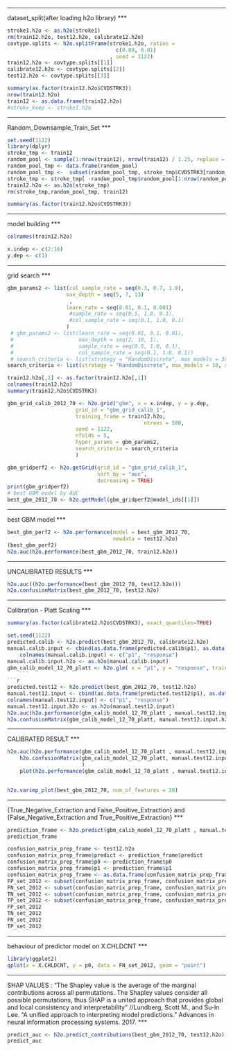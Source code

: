***
dataset_split(after loading h2o library)
***

```r
stroke1.h2o <- as.h2o(stroke1)
rm(train12.h2o, test12.h2o, calibrate12.h2o)
covtype.splits <- h2o.splitFrame(stroke1.h2o, ratios = 
                                   c(0.89, 0.01)
                                 , seed = 1122)
train12.h2o <- covtype.splits[[1]]
calibrate12.h2o <- covtype.splits[[2]]
test12.h2o <- covtype.splits[[3]]
```

```r
summary(as.factor(train12.h2o$CVDSTRK3))
nrow(train12.h2o)
train12 <- as.data.frame(train12.h2o)
#stroke_keep <- stroke1.h2o
```

***
Random_Downsample_Train_Set
***

```r
set.seed(1122)
library(dplyr)
stroke_tmp <- train12
random_pool <- sample(1:nrow(train12), nrow(train12) / 1.25, replace = FALSE)
random_pool_tmp <- data.frame(random_pool)
random_pool_tmp <-  subset(random_pool_tmp, stroke_tmp$CVDSTRK3[random_pool] < 1 )
stroke_tmp <- stroke_tmp[ -random_pool_tmp$random_pool[1:nrow(random_pool_tmp)], ]
train12.h2o <- as.h2o(stroke_tmp)
rm(stroke_tmp,random_pool_tmp, train12)

```

```r
summary(as.factor(train12.h2o$CVDSTRK3))
```

***
model building
***

```r
colnames(train12.h2o)
```

```r
x.indep <- c(2:16)
y.dep <- c(1)
```

***
grid search
***

```r
gbm_params2 <- list(col_sample_rate = seq(0.3, 0.7, 1.0),
                   max_depth = seq(5, 7, 13)
                    ,
                   learn_rate = seq(0.01, 0.1, 0.001)
                    #sample_rate = seq(0.5, 1.0, 0.1),
                    #col_sample_rate = seq(0.1, 1.0, 0.1)
                   )
 # gbm_params2 <- list(learn_rate = seq(0.01, 0.1, 0.01),
 #                     max_depth = seq(2, 10, 1),
 #                     sample_rate = seq(0.5, 1.0, 0.1),
 #                     col_sample_rate = seq(0.1, 1.0, 0.1))
 # search_criteria <- list(strategy = "RandomDiscrete", max_models = 36, seed = 1)
search_criteria <- list(strategy = "RandomDiscrete", max_models = 10, seed = 1122)
```

```r
train12.h2o[,1] <- as.factor(train12.h2o[,1])
colnames(train12.h2o)
summary(train12.h2o$CVDSTRK3)
```

```r
gbm_grid_calib_2012_70 <- h2o.grid("gbm", x = x.indep, y = y.dep,
                      grid_id = "gbm_grid_calib_1", 
                      training_frame = train12.h2o,
                                            ntrees = 500,
                      seed = 1122,
                      nfolds = 5,
                      hyper_params = gbm_params2,
                      search_criteria = search_criteria
                      )
```

```r
gbm_gridperf2 <- h2o.getGrid(grid_id = "gbm_grid_calib_1",
                             sort_by = "auc",
                             decreasing = TRUE)
print(gbm_gridperf2)
# best GBM model by AUC
best_gbm_2012_70 <- h2o.getModel(gbm_gridperf2@model_ids[[1]])
```
***
best GBM model
***

```r
best_gbm_perf2 <- h2o.performance(model = best_gbm_2012_70,
                                  newdata = test12.h2o)
(best_gbm_perf2)
h2o.auc(h2o.performance(best_gbm_2012_70, train12.h2o))
```
***
UNCALIBRATED RESULTS
***

```r
h2o.auc((h2o.performance(best_gbm_2012_70, test12.h2o)))
h2o.confusionMatrix(best_gbm_2012_70, test12.h2o)
```

***
Calibration - Platt Scaling
***

```r
summary(as.factor(calibrate12.h2o$CVDSTRK3), exact_quantiles=TRUE)
```

```r
set.seed(1122)
predicted.calib <- h2o.predict(best_gbm_2012_70, calibrate12.h2o)
manual.calib.input <- cbind(as.data.frame(predicted.calib$p1), as.data.frame(calibrate12.h2o$CVDSTRK3))
    colnames(manual.calib.input) <- c("p1", "response")
manual.calib.input.h2o <- as.h2o(manual.calib.input)
gbm_calib_model_12_70_platt <- h2o.glm( x = "p1", y = "response", training_frame = manual.calib.input.h2o  , family = "binomial" )
    ```
```r
predicted.test12 <- h2o.predict(best_gbm_2012_70, test12.h2o)
manual.test12.input <- cbind(as.data.frame(predicted.test12$p1), as.data.frame(test12.h2o$CVDSTRK3))
colnames(manual.test12.input) <- c("p1", "response")
manual.test12.input.h2o <- as.h2o(manual.test12.input)
h2o.auc(h2o.performance(gbm_calib_model_12_70_platt , manual.test12.input.h2o))
h2o.confusionMatrix(gbm_calib_model_12_70_platt, manual.test12.input.h2o, metrics=list("f0point5", "f1", "f2", "precision","accuracy"))    
```

***
CALIBRATED RESULT
***

```r
h2o.auc(h2o.performance(gbm_calib_model_12_70_platt , manual.test12.input.h2o))
    h2o.confusionMatrix(gbm_calib_model_12_70_platt, manual.test12.input.h2o#, metrics=list("f0point5", "f1", "f2", "precision","accuracy")
                        )
    plot(h2o.performance(gbm_calib_model_12_70_platt , manual.test12.input.h2o), type = "roc")
    
```

```r
h2o.varimp_plot(best_gbm_2012_70, num_of_features = 20)
```

***
{True_Negative_Extraction and False_Positive_Extraction} and {False_Negative_Extraction and True_Positive_Extraction}
***

```r
prediction_frame <- h2o.predict(gbm_calib_model_12_70_platt , manual.test12.input.h2o)
prediction_frame
```

```r
confusion_matrix_prep_frame <- test12.h2o
confusion_matrix_prep_frame$predict <- prediction_frame$predict
confusion_matrix_prep_frame$p0 <- prediction_frame$p0
confusion_matrix_prep_frame$p1 <- prediction_frame$p1
confusion_matrix_prep_frame <- as.data.frame(confusion_matrix_prep_frame)
FP_set_2012 <- subset(confusion_matrix_prep_frame, confusion_matrix_prep_frame$predict == 1 & confusion_matrix_prep_frame$CVDSTRK3 == 0)
FN_set_2012 <- subset(confusion_matrix_prep_frame, confusion_matrix_prep_frame$predict == 0 & confusion_matrix_prep_frame$CVDSTRK3 == 1)
TN_set_2012 <- subset(confusion_matrix_prep_frame, confusion_matrix_prep_frame$predict == 0 & confusion_matrix_prep_frame$CVDSTRK3 == 0)
TP_set_2012 <- subset(confusion_matrix_prep_frame, confusion_matrix_prep_frame$predict == 1 & confusion_matrix_prep_frame$CVDSTRK3 == 1)
FP_set_2012
TN_set_2012
FN_set_2012
TP_set_2012
```

***
behaviour of predictor model on X.CHLDCNT
***

```r
library(ggplot2)
qplot(x = X.CHLDCNT, y = p0, data = FN_set_2012, geom = "point")
```

***
SHAP VALUES : "The Shapley value is the average of the marginal contributions across all permutations. The Shapley values consider all possible permutations, thus SHAP is a united approach that provides global and local consistency and interpretability" //Lundberg, Scott M., and Su-In Lee. "A unified approach to interpreting model predictions." Advances in neural information processing systems. 2017.
***

```r
predict_auc <- h2o.predict_contributions(best_gbm_2012_70, test12.h2o)
predict_auc
```